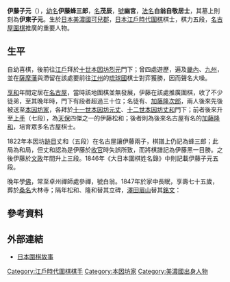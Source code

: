 {{Infobox Go player
| image = 
| 全名 = 伊藤茂辰
| 生於 = 1771年
| 出生地 = [[日本|日本]][[美濃國|美濃國]][[可兒郡|可兒郡]]{{link-ja|兼山町|兼山町|兼山}}
| 卒於 = 1847年6月23日
| 逝世地 = [[日本|日本]][[名古屋|名古屋]]
| 國籍 = 日本
| 師從 = [[本因坊烈元|本因坊烈元]]
| 學生 = {{link-ja|伊藤松和|伊藤松和}}、[[加藤隆和|加藤隆和]]
| 職業生涯 =
| 段位 = 五段
| 所屬 = [[本因坊家|本因坊家]]，後離開無所屬
}}
{{japanese|image=|caption=伊藤子元|japanese=伊藤 子元|kana=いとう しげん|romaji=Itō Shigen}}

'''伊藤子元'''（{{bd|1771年||1847年|6月23日|catIdx=H}}），[[幼名|幼名]]'''伊藤蜂三郎'''，[[名|名]]'''茂辰'''，[[號|號]]'''幽宮'''{{refTag|name=墓|{{Cite web|url=http://soutairoku.com/01_soutai/01-2_i/04-5_to/itou_sigen/itou_sigen.html|accessdate=2013-07-22|title=伊藤子元|publisher=掃苔帳へ|language=ja|archive-date=2016-03-04|archive-url=https://web.archive.org/web/20160304071506/http://soutairoku.com/01_soutai/01-2_i/04-5_to/itou_sigen/itou_sigen.html}}}}，[[法名|法名]]'''白翁自敬居士'''{{refTag|name=坐隠談叢|{{Cite book|author=安藤豊次|title=坐隠談叢|publisher=關西圍碁會|location=日本|year=1910|oclc=672461984}}}}，其墓上則刻為'''伊東子元'''{{refTag|name=墓}}。生於[[日本|日本]][[美濃國|美濃國]][[可兒郡|可兒郡]]{{link-ja|兼山町|兼山町|兼山}}，[[日本|日本]][[江戶時代|江戶時代]][[圍棋|圍棋]]棋士，棋力五段，[[名古屋|名古屋]][[圍棋|圍棋]]推廣的重要人物{{refTag|name=坐隠談叢}}{{refTag|name=典|{{Cite web|url=http://kotobank.jp/word/%E4%BC%8A%E8%97%A4%E5%AD%90%E5%85%83|accessdate=2013-07-22|title=伊藤子元|work=日本人名大辞典|publisher=[[講談社|講談社]]|year=2009|language=ja|archive-date=2013-05-12|archive-url=https://web.archive.org/web/20130512084137/http://kotobank.jp/word/%E4%BC%8A%E8%97%A4%E5%AD%90%E5%85%83}}}}。

== 生平 ==
自幼喜棋，後前往[[江戶|江戶]]拜於[[本因坊烈元|十世本因坊烈元]]門下；曾四處遊歷，遍及[[畿內|畿內]]、[[九州_(日本)|九州]]，並在[[薩摩藩|薩摩藩]]與滯留在該處要前往[[近江國|江州]]的[[琉球國|琉球國]]棋士對弈獲勝，因而聲名大噪{{refTag|name=坐隠談叢}}{{refTag|name=墓}}{{refTag|name=典}}。

[[享和|享和]]年間定居在[[名古屋|名古屋]]，當時該地圍棋並無發展，伊藤在該處推廣圍棋，收了不少徒弟，至其晚年時，門下有段者超過三十位；名徒有{{link-ja|伊藤松和|伊藤松和|伊藤松次郎}}、[[加藤隆和|加藤隆次郎]]，兩人後來先後被送至[[本因坊家|本因坊家]]，各拜於[[本因坊元丈|十一世本因坊元丈]]、[[本因坊丈和|十二世本因坊丈和]]門下；前者後來升至[[上手|上手]]（七段），為[[天保_(日本)|天保]]四傑之一的伊藤松和；後者則為後來名古屋有名的[[加藤隆和|加藤隆和]]，培育眾多名古屋棋士{{refTag|name=坐隠談叢}}。

1822年本因坊[[跡目|跡目]]丈和（五段）在名古屋讓伊藤兩子，棋譜上仍記為蜂三郎；此局為和局，但丈和認為是伊藤於[[收官|收官]]時失誤所致，而將棋譜記為伊藤黑一目勝{{refTag|{{Cite book|title=國技觀光|author=本因坊丈和|publisher=いろは書房|language=ja|oclc=52398830}}}}。之後伊藤於[[文政|文政]]年間升上三段。1846年《大日本圍棋姓名錄》中則記載伊藤子元五段{{refTag|name=坐隠談叢}}。

晚年學[[佛教|佛]]，常至卓州禪師處參禪，號白翁。1847年於家中長眠，享壽七十五歲，葬於[[桑名市|桑名]]大林寺；隔年松和、隆和替其立碑，[[澤田眉山|澤田眉山]]替其[[碑文|銘文]]：{{refTag|name=坐隠談叢}}{{cquote|於乎白翁 知白守黒 局上對陣 神機不測 既耽生隠 又受逃禪 奕品五級 榮名千年}}

== 參考資料 ==
{{Reflist|1|list={{refFoot}}}}
 
== 外部連結 ==
*[https://web.archive.org/web/20150418000611/http://www.flygo.net/history/jhistory/jhistory_index.html 日本圍棋故事]

[[Category:江戶時代圍棋棋手|Category:江戶時代圍棋棋手]]
[[Category:本因坊家|Category:本因坊家]]
[[Category:美濃國出身人物|Category:美濃國出身人物]]